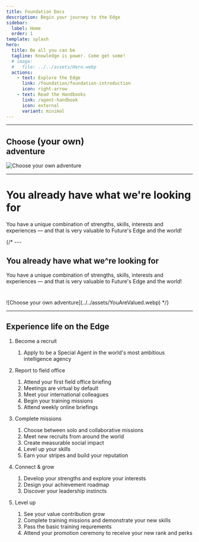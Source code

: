 ```yaml
---
title: Foundation Docs
description: Begin your journey to the Edge
sidebar:
  label: Home
  order: 1
template: splash
hero:
  title: Be all you can be
  tagline: Knowledge is power. Come get some!
  # image:
  #   file: ../../assets/Hero.webp
  actions:
    - text: Explore the Edge
      link: /foundation/foundation-introduction
      icon: right-arrow
    - text: Read the Handbooks
      link: /agent-handbook
      icon: external
      variant: minimal
---
```



---
<div class="home-page">

<h2 class="">Choose <span class="primary" style="font-size:1.5rem;">(your own)</span> <br />adventure</h2>
<Image src={chooseAdventure} alt="Choose your own adventure" />

---

<div class="hero" id="unique"> 
  <div class="overlay" style="z-index:1;"></div>
  <div class="sl-flex stack astro-jbfsktt5"  style="z-index:5;" data-astro-source-file="/Users/peteargent/apps/000_future/foundation/node_modules/@astrojs/starlight/components/Hero.astro" data-astro-source-loc="45:29"> 
    <div class="sl-flex copy astro-jbfsktt5" data-astro-source-file="/Users/peteargent/apps/000_future/foundation/node_modules/@astrojs/starlight/components/Hero.astro" data-astro-source-loc="46:29"> 
      <h1 id="_top" data-page-title="" class="astro-jbfsktt5" data-astro-source-file="/Users/peteargent/apps/000_future/foundation/node_modules/@astrojs/starlight/components/Hero.astro" data-astro-source-loc="47:5">You already have what we're looking for</h1> 
      <div class="tagline astro-jbfsktt5" data-astro-source-file="/Users/peteargent/apps/000_future/foundation/node_modules/@astrojs/starlight/components/Hero.astro" data-astro-source-loc="48:17">
        You have a unique combination of strengths, skills, interests and experiences — and that is very valuable to Future's Edge and the world!
      </div> 
    </div> 
  </div>
</div>

{/* ---


## You already have what we^re looking for
<p style="margin-bottom:40px;">You have a unique combination of strengths, skills, interests and experiences — and that is very valuable to Future's Edge and the world!</p>
![Choose your own adventure](../../assets/YouAreValued.webp) */}

---

## Experience life on the Edge


<Steps>

1. Become a recruit

    1. Apply to be a Special Agent in the world's most ambitious intelligence agency

2. Report to field office

    1. Attend your first field office briefing
    2. Meetings are virtual by default
    2. Meet your international colleagues
    3. Begin your training missions
    4. Attend weekly online briefings

3. Complete missions

    1. Choose between solo and collaborative missions
    1. Meet new recruits from around the world
    1. Create measurable social impact
    1. Level up your skills
    1. Earn your stripes and build your reputation

4. Connect & grow

    1. Develop your strengths and explore your interests
    2. Design your achievement roadmap
    3. Discover your leadership instincts

5. Level up

    1. See your value contribution grow 
    1. Complete training missions and demonstrate your new skills
    1. Pass the basic training requrements
    1. Attend your promotion ceremony to receive your new rank and perks
</Steps>
</div>